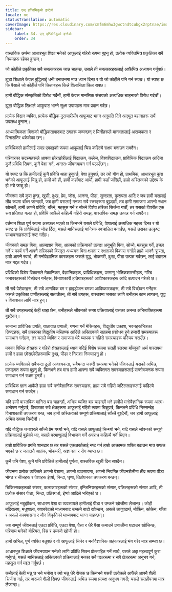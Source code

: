 ```yaml
---
title: एल् इन्डिभिडुओ इन्टेग्रो
locale: ne
statusTranslation: automatic
coverImage: https://res.cloudinary.com/xmfm6mhw3gwctndtcubgx2rptnae/image/upload/v1740337243/small_cover_educacion_fundamental_a051170f1c.webp
sidebar:
    label: 34. एल् इन्डिभिडुओ इन्टेग्रो
    order: 34
---
```

वास्तविक अर्थमा आधारभूत शिक्षा भनेको आफूलाई गहिरो रूपमा बुझ्नु हो; प्रत्येक व्यक्तिभित्र प्रकृतिका सबै नियमहरू रहेका हुन्छन्।

जो कोहीले प्रकृतिका सबै चमत्कारहरू जान्न चाहन्छ, उसले ती चमत्कारहरूलाई आफैंभित्र अध्ययन गर्नुपर्छ।

झूटा शिक्षाले केवल बुद्धिलाई धनी बनाउनमा मात्र ध्यान दिन्छ र यो जो कोहीले पनि गर्न सक्छ। यो स्पष्ट छ कि पैसाले जो कोहीले पनि किताबहरू किन्ने विलासिता किन्न सक्छ।

हामी बौद्धिक संस्कृतिको विरोध गर्दैनौं, हामी केवल मानसिक संचयको अत्यधिक चाहनाको विरोध गर्दछौं।

झूटा बौद्धिक शिक्षाले आफूबाट भाग्ने सूक्ष्म उपायहरू मात्र प्रदान गर्दछ।

प्रत्येक विद्वान व्यक्ति, प्रत्येक बौद्धिक दुराचारीसँग आफूबाट भाग्न अनुमति दिने अद्भुत बहानाहरू सधैं उपलब्ध हुन्छन्।

आध्यात्मिकता बिनाको बौद्धिकतावादबाट ठगहरू जन्मन्छन् र यिनीहरूले मानवतालाई अराजकता र विनाशतिर धकेलेका छन्।

प्राविधिकले हामीलाई समग्र एकाइको रूपमा आफूलाई चिन्न कहिल्यै सक्षम बनाउन सक्दैन।

परिवारका सदस्यहरूले आफ्ना छोराछोरीलाई विद्यालय, कलेज, विश्वविद्यालय, प्राविधिक विद्यालय आदिमा कुनै प्रविधि सिक्न, कुनै पेशा गर्न, अन्ततः जीवनयापन गर्न पठाउँछन्।

यो स्पष्ट छ कि हामीलाई कुनै प्रविधि थाहा हुनुपर्छ, पेशा हुनुपर्छ, तर त्यो गौण हो, प्राथमिक, आधारभूत कुरा भनेको आफूलाई चिन्नु हो, हामी को हौं, हामी कहाँबाट आयौं, हामी कहाँ जाँदैछौं, हाम्रो अस्तित्वको उद्देश्य के हो भन्ने जान्नु हो।

जीवनमा सबै कुरा हुन्छ, खुसी, दुःख, प्रेम, जोश, आनन्द, पीडा, सुन्दरता, कुरूपता आदि र जब हामी यसलाई तीव्र रूपमा बाँच्न जान्दछौं, जब हामी यसलाई मनका सबै स्तरहरूमा बुझ्दछौं, तब हामी समाजमा आफ्नो स्थान खोज्छौं, हामी आफ्नै प्रविधि, बाँच्ने, महसुस गर्ने र सोच्ने विशेष तरिका सिर्जना गर्छौं, तर यसको विपरीत एक सय प्रतिशत गलत हो, प्रविधि आफैंले कहिल्यै गहिरो समझ, वास्तविक समझ उत्पन्न गर्न सक्दैन।

वर्तमान शिक्षा पूर्ण रूपमा असफल भएको छ किनभने यसले प्रविधि, पेशालाई अत्यधिक महत्त्व दिन्छ र यो स्पष्ट छ कि प्रविधिलाई जोड दिँदा, यसले मानिसलाई यान्त्रिक स्वचालित बनाउँछ, यसले उसका उत्कृष्ट सम्भावनाहरूलाई नष्ट गर्दछ।

जीवनको समझ बिना, आत्मज्ञान बिना, आत्मको प्रक्रियाको प्रत्यक्ष अनुभूति बिना, सोच्ने, महसुस गर्ने, इच्छा गर्ने र कार्य गर्ने आफ्नै तरिकाको विस्तृत अध्ययन बिना क्षमता र दक्षताको विकास गर्नाले हाम्रो आफ्नै क्रूरता, हाम्रो आफ्नै स्वार्थ, ती मनोवैज्ञानिक कारकहरू जसले युद्ध, भोकमरी, दुःख, पीडा उत्पन्न गर्दछन्, लाई बढाउन मात्र मद्दत गर्दछ।

प्रविधिको विशेष विकासले मेकानिक्स, वैज्ञानिकहरू, प्राविधिकहरू, परमाणु भौतिकशास्त्रीहरू, गरिब जनावरहरूको विच्छेदन गर्नेहरू, विनाशकारी हतियारहरूको आविष्कारकहरू आदि उत्पादन गरेको छ।

ती सबै पेशेवरहरू, ती सबै आणविक बम र हाइड्रोजन बमका आविष्कारकहरू, ती सबै विच्छेदन गर्नेहरू जसले प्रकृतिका प्राणीहरूलाई सताउँछन्, ती सबै ठगहरू, वास्तवमा जसका लागि उनीहरू काम लाग्छन्, युद्ध र विनाशका लागि मात्र हुन्।

ती सबै ठगहरूलाई केही थाहा छैन, उनीहरूले जीवनको समग्र प्रक्रियालाई यसका अनन्त अभिव्यक्तिहरूमा बुझ्दैनन्।

सामान्य प्राविधिक प्रगति, यातायात प्रणाली, गणना गर्ने मेसिनहरू, विद्युतीय प्रकाश, भवनहरूभित्रका लिफ्टहरू, सबै प्रकारका विद्युतीय मस्तिष्क आदिले अस्तित्वको सतहमा प्रशोधन हुने हजारौं समस्याहरू समाधान गर्दछन्, तर यसले व्यक्ति र समाजमा धेरै व्यापक र गहिरो समस्याहरू परिचय गराउँछ।

मनका विभिन्न क्षेत्रहरू र गहिरो क्षेत्रहरूलाई ध्यान नदिई विशेष रूपमा सतही स्तरमा बाँच्नुको अर्थ वास्तवमा हामी र हाम्रा छोराछोरीहरूमाथि दुःख, पीडा र निराशा निम्त्याउनु हो।

प्रत्येक व्यक्तिको सबैभन्दा ठूलो आवश्यकता, सबैभन्दा जरुरी समस्या भनेको जीवनलाई यसको अभिन्न, एकाइगत रूपमा बुझ्नु हो, किनभने तब मात्र हामी आफ्ना सबै व्यक्तिगत समस्याहरूलाई सन्तोषजनक रूपमा समाधान गर्न सक्षम हुन्छौं।

प्राविधिक ज्ञान आफैंले हाम्रा सबै मनोवैज्ञानिक समस्याहरू, हाम्रा सबै गहिरो जटिलताहरूलाई कहिल्यै समाधान गर्न सक्दैन।

यदि हामी वास्तविक मानिस बन्न चाहन्छौं, अभिन्न व्यक्ति बन्न चाहन्छौं भने हामीले मनोवैज्ञानिक रूपमा आत्म-अन्वेषण गर्नुपर्छ, विचारका सबै क्षेत्रहरूमा आफूलाई गहिरो रूपमा चिन्नुपर्छ, किनभने प्रविधि निस्सन्देह विनाशकारी उपकरण बन्छ, जब हामी अस्तित्वको सम्पूर्ण प्रक्रियालाई साँच्चै बुझ्दैनौं, जब हामी आफूलाई अभिन्न रूपमा चिन्दैनौं।

यदि बौद्धिक जनावरले साँच्चै प्रेम गर्थ्यो भने, यदि यसले आफूलाई चिन्थ्यो भने, यदि यसले जीवनको सम्पूर्ण प्रक्रियालाई बुझेको भए, यसले परमाणुलाई विभाजन गर्ने अपराध कहिल्यै गर्ने थिएन।

हाम्रो प्राविधिक प्रगति शानदार छ तर यसले एकअर्कालाई नष्ट गर्न हाम्रो आक्रामक शक्ति बढाउन मात्र सफल भएको छ र जताततै आतंक, भोकमरी, अज्ञानता र रोग व्याप्त छ।

कुनै पनि पेशा, कुनै पनि प्रविधिले हामीलाई पूर्णता, वास्तविक खुसी दिन सक्दैन।

जीवनमा प्रत्येक व्यक्तिले आफ्नो पेशामा, आफ्नो व्यवसायमा, आफ्नो नियमित जीवनशैलीमा तीव्र रूपमा पीडा भोग्छ र चीजहरू र पेशाहरू ईर्ष्या, निन्दा, घृणा, तितोपनका उपकरण बन्छन्।

चिकित्सकहरूको संसार, कलाकारहरूको संसार, इन्जिनियरहरूको संसार, वकिलहरूको संसार आदि, ती प्रत्येक संसार पीडा, निन्दा, प्रतिस्पर्धा, ईर्ष्या आदिले भरिएको छ।

आफूलाई नबुझीकन, साधारण पेशा वा व्यवसायले हामीलाई पीडा र उम्कने खोजीमा लैजान्छ। कोही मदिरालय, मधुशाला, क्याबरेटको माध्यमबाट उम्कने बाटो खोज्छन्, अरूले लागूपदार्थ, मोर्फिन, कोकेन, गाँजा र अरूले कामवासना र यौन विकृतिको माध्यमबाट भाग्न चाहन्छन्।

जब सम्पूर्ण जीवनलाई एउटा प्रविधि, एउटा पेशा, पैसा र धेरै पैसा कमाउने प्रणालीमा घटाउन खोजिन्छ, परिणाम भनेको बोरियत, रिस र उम्कने खोजी हो।

हामी अभिन्न, पूर्ण व्यक्ति बन्नुपर्छ र यो आफूलाई चिनेर र मनोवैज्ञानिक अहंकारलाई भंग गरेर मात्र सम्भव छ।

आधारभूत शिक्षाले जीवनयापन गर्नको लागि प्रविधि सिक्न प्रोत्साहित गर्ने साथै, यसले अझ महत्त्वपूर्ण कुरा गर्नुपर्छ, यसले मानिसलाई अस्तित्वको प्रक्रियालाई मनका सबै पक्षहरूमा र सबै क्षेत्रहरूमा अनुभव गर्न, महसुस गर्न मद्दत गर्नुपर्छ।

कसैलाई केही भन्नु छ भने भनोस् र त्यो भन्नु धेरै रोचक छ किनभने यसरी प्रत्येकले आफैंले आफ्नै शैली सिर्जना गर्छ, तर अरूको शैली सिक्छ जीवनलाई अभिन्न रूपमा प्रत्यक्ष अनुभव नगरी; यसले सतहीपनमा मात्र लैजान्छ।

